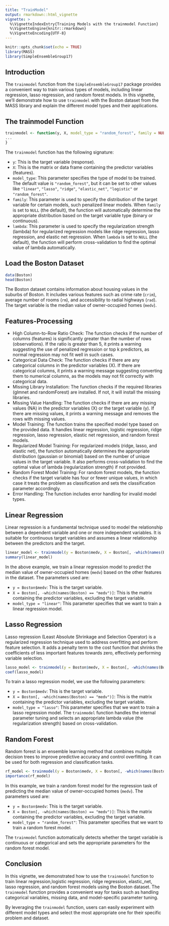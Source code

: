 ```yaml
---
title: "TrainModel"
output: rmarkdown::html_vignette
vignette: >
  %\VignetteIndexEntry{Training Models with the trainmodel Function}
  %\VignetteEngine{knitr::rmarkdown}
  %\VignetteEncoding{UTF-8}
---
```


```r
knitr::opts_chunk$set(echo = TRUE)
library(MASS)
library(SimpleEnsembleGroup17)
```

## Introduction

The `trainmodel` function from the `SimpleEnsembleGroup17` package provides a convenient way to train various types of models, including linear regression, lasso regression, and random forest models. In this vignette, we'll demonstrate how to use `trainmodel` with the Boston dataset from the MASS library and explain the different model types and their applications.

## The trainmodel Function

```r
trainmodel <- function(y, X, model_type = "random_forest", family = NULL, lambda = NULL) {
...
}
```

The `trainmodel` function has the following signature:

- `y`: This is the target variable (response).
- `X`: This is the matrix or data frame containing the predictor variables (features).
- `model_type`: This parameter specifies the type of model to be trained. The default value is `"random_forest"`, but it can be set to other values like `"linear"`, `"lasso"`, `"ridge"`, `"elastic_net"`, `"logistic"` or `"random_forest"`.
- `family`: This parameter is used to specify the distribution of the target variable for certain models, such penalized linear models. When `family` is set to `NULL` (the default), the function will automatically determine the appropriate distribution based on the target variable type (binary or continuous).
- `lambda`: This parameter is used to specify the regularization strength (lambda) for regularized regression models like ridge regression, lasso regression, and elastic net regression. When `lambda` is set to `NULL` (the default), the function will perform cross-validation to find the optimal value of lambda automatically.


## Load the Boston Dataset

```r
data(Boston)
head(Boston)
```

The Boston dataset contains information about housing values in the suburbs of Boston. It includes various features such as crime rate (`crim`), average number of rooms (`rm`), and accessibility to radial highways (`rad`). The target variable is the median value of owner-occupied homes (`medv`).

## Features-Processing
- High Column-to-Row Ratio Check: The function checks if the number of columns (features) is significantly greater than the number of rows (observations). If the ratio is greater than 5, it prints a warning suggesting the use of penalized regression or top k predictors, as normal regression may not fit well in such cases.
- Categorical Data Check: The function checks if there are any categorical columns in the predictor variables (X). If there are categorical columns, it prints a warning message suggesting converting them to numerical columns, as the models may not fit correctly with categorical data.
- Missing Library Installation: The function checks if the required libraries (glmnet and randomForest) are installed. If not, it will install the missing libraries.
- Missing Value Handling: The function checks if there are any missing values (NA) in the predictor variables (X) or the target variable (y). If there are missing values, it prints a warning message and removes the rows with missing values.
- Model Training: The function trains the specified model type based on the provided data. It handles linear regression, logistic regression, ridge regression, lasso regression, elastic net regression, and random forest models.
- Regularized Model Training: For regularized models (ridge, lasso, and elastic net), the function automatically determines the appropriate distribution (gaussian or binomial) based on the number of unique values in the target variable. It also performs cross-validation to find the optimal value of lambda (regularization strength) if not provided.
- Random Forest Model Training: For random forest models, the function checks if the target variable has four or fewer unique values, in which case it treats the problem as classification and sets the classification parameter accordingly.
- Error Handling: The function includes error handling for invalid model types.


## Linear Regression

Linear regression is a fundamental technique used to model the relationship between a dependent variable and one or more independent variables. It is suitable for continuous target variables and assumes a linear relationship between the predictors and the target.

```r
linear_model <- trainmodel(y = Boston$medv, X = Boston[, -which(names(Boston) == "medv")], model_type = "linear")
summary(linear_model)
```

In the above example, we train a linear regression model to predict the median value of owner-occupied homes (`medv`) based on the other features in the dataset. The parameters used are:

- `y = Boston$medv`: This is the target variable.
- `X = Boston[, -which(names(Boston) == "medv")]`: This is the matrix containing the predictor variables, excluding the target variable.
- `model_type = "linear"`: This parameter specifies that we want to train a linear regression model.

## Lasso Regression

Lasso regression (Least Absolute Shrinkage and Selection Operator) is a regularized regression technique used to address overfitting and perform feature selection. It adds a penalty term to the cost function that shrinks the coefficients of less important features towards zero, effectively performing variable selection.

```r
lasso_model <- trainmodel(y = Boston$medv, X = Boston[, -which(names(Boston) == "medv")], model_type = "lasso")
coef(lasso_model)
```

To train a lasso regression model, we use the following parameters:

- `y = Boston$medv`: This is the target variable.
- `X = Boston[, -which(names(Boston) == "medv")]`: This is the matrix containing the predictor variables, excluding the target variable.
- `model_type = "lasso"`: This parameter specifies that we want to train a lasso regression model.
The `trainmodel` function handles the internal parameter tuning and selects an appropriate lambda value (the regularization strength) based on cross-validation.

## Random Forest

Random forest is an ensemble learning method that combines multiple decision trees to improve predictive accuracy and control overfitting. It can be used for both regression and classification tasks.

```r
rf_model <- trainmodel(y = Boston$medv, X = Boston[, -which(names(Boston) == "medv")], model_type = "random_forest")
importance(rf_model)
```

In this example, we train a random forest model for the regression task of predicting the median value of owner-occupied homes (`medv`). The parameters used are:

- `y = Boston$medv`: This is the target variable.
- `X = Boston[, -which(names(Boston) == "medv")]`: This is the matrix containing the predictor variables, excluding the target variable.
- `model_type = "random_forest"`: This parameter specifies that we want to train a random forest model.

The `trainmodel` function automatically detects whether the target variable is continuous or categorical and sets the appropriate parameters for the random forest model.

## Conclusion

In this vignette, we demonstrated how to use the `trainmodel` function to train linear regression,logistic regression, ridge regression, elastic_net, lasso regression, and random forest models using the Boston dataset. The `trainmodel` function provides a convenient way for tasks such as handling categorical variables, missing data, and model-specific parameter tuning.

By leveraging the `trainmodel` function, users can easily experiment with different model types and select the most appropriate one for their specific problem and dataset. 
